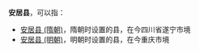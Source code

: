 '''安居县'''，可以指：
*[[安居县_(隋朝)|安居县 (隋朝)]]，隋朝时设置的县，在今四川省遂宁市境
*[[安居县_(明朝)|安居县 (明朝)]]，明朝时设置的县，在今重庆市境

{{Disambig|A|Cat=三字中国县名消歧义}}